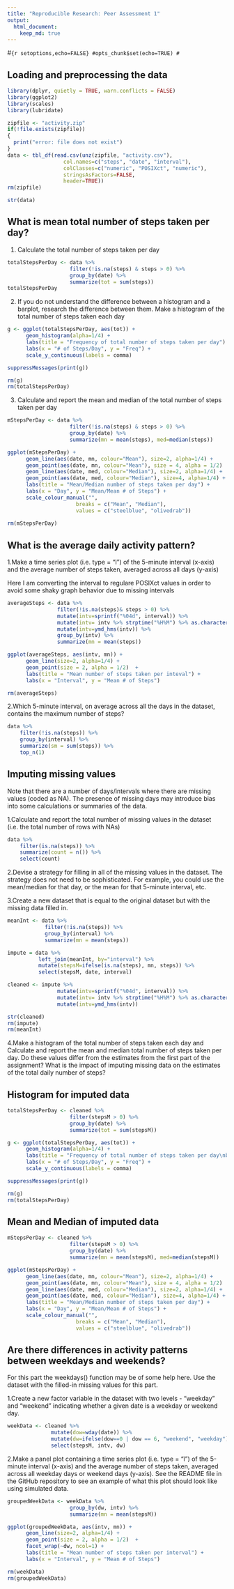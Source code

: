 ```yaml
---
title: "Reproducible Research: Peer Assessment 1"
output: 
  html_document:
    keep_md: true
---
```


#```{r setoptions,echo=FALSE}
#opts_chunk$set(echo=TRUE)
#```

## Loading and preprocessing the data
```r
library(dplyr, quietly = TRUE, warn.conflicts = FALSE)
library(ggplot2)
library(scales)
library(lubridate)

zipfile <- "activity.zip"
if(!file.exists(zipfile)) 
{
  print("error: file does not exist")
}
data <- tbl_df(read.csv(unz(zipfile, "activity.csv"), 
                  col.names=c("steps", "date", "interval"),
                  colClasses=c("numeric", "POSIXct", "numeric"),
                  stringsAsFactors=FALSE, 
                  header=TRUE))
rm(zipfile)

str(data)
```


## What is mean total number of steps taken per day?

1. Calculate the total number of steps taken per day

```r
totalStepsPerDay <- data %>% 
                    filter(!is.na(steps) & steps > 0) %>% 
                    group_by(date) %>% 
                    summarize(tot = sum(steps))
totalStepsPerDay
```

2. If you do not understand the difference between a histogram and a barplot, research the difference between them. Make a histogram of the total number of steps taken each day

```r
g <- ggplot(totalStepsPerDay, aes(tot)) +
      geom_histogram(alpha=1/4) +      
      labs(title = "Frequency of total number of steps taken per day") +
      labs(x = "# of Steps/Day", y = "Freq") +
      scale_y_continuous(labels = comma)

suppressMessages(print(g))

rm(g)
rm(totalStepsPerDay)
```



3. Calculate and report the mean and median of the total number of steps taken per day

```r
mStepsPerDay <- data %>% 
                    filter(!is.na(steps) & steps > 0) %>% 
                    group_by(date) %>% 
                    summarize(mn = mean(steps), med=median(steps))

ggplot(mStepsPerDay) +
      geom_line(aes(date, mn, colour="Mean"), size=2, alpha=1/4) +      
      geom_point(aes(date, mn, colour="Mean"), size = 4, alpha = 1/2)  +
      geom_line(aes(date, med, colour="Median"), size=2, alpha=1/4) +
      geom_point(aes(date, med, colour="Median"), size=4, alpha=1/4) +
      labs(title = "Mean/Median number of steps taken per day") +
      labs(x = "Day", y = "Mean/Mean # of Steps") +      
      scale_colour_manual("", 
                      breaks = c("Mean", "Median"),
                      values = c("steelblue", "olivedrab"))
    
rm(mStepsPerDay)
```

## What is the average daily activity pattern?


1.Make a time series plot (i.e. type = "l") of the 5-minute interval (x-axis) and the average number of steps taken, averaged across all days (y-axis)


Here I am converting the interval to regulare POSIXct values in order to avoid some shaky graph behavior due to missing intervals


```r
averageSteps <- data %>% 
                filter(!is.na(steps)& steps > 0) %>% 
                mutate(intv=sprintf("%04d", interval)) %>%
                mutate(intv= intv %>% strptime("%H%M") %>% as.character()) %>%
                mutate(intv=ymd_hms(intv)) %>%
                group_by(intv) %>% 
                summarize(mn = mean(steps))

ggplot(averageSteps, aes(intv, mn)) +
      geom_line(size=2, alpha=1/4) +
      geom_point(size = 2, alpha = 1/2)  +  
      labs(title = "Mean number of steps taken per inteval") +
      labs(x = "Interval", y = "Mean # of Steps")

rm(averageSteps)
```

2.Which 5-minute interval, on average across all the days in the dataset, contains the maximum number of steps?
```r
data %>% 
    filter(!is.na(steps)) %>% 
    group_by(interval) %>% 
    summarize(sm = sum(steps)) %>% 
    top_n(1)
```


## Imputing missing values

Note that there are a number of days/intervals where there are missing values (coded as NA). The presence of missing days may introduce bias into some calculations or summaries of the data.

1.Calculate and report the total number of missing values in the dataset (i.e. the total number of rows with NAs)
```r
data %>% 
    filter(is.na(steps)) %>% 
    summarize(count = n()) %>% 
    select(count)
```


2.Devise a strategy for filling in all of the missing values in the dataset. The strategy does not need to be sophisticated. For example, you could use the mean/median for that day, or the mean for that 5-minute interval, etc.


3.Create a new dataset that is equal to the original dataset but with the missing data filled in.

```r
meanInt <- data %>% 
            filter(!is.na(steps)) %>% 
            group_by(interval) %>% 
            summarize(mn = mean(steps))

impute = data %>% 
          left_join(meanInt, by="interval") %>% 
          mutate(stepsM=ifelse(is.na(steps), mn, steps)) %>% 
          select(stepsM, date, interval)

cleaned <- impute %>% 
                mutate(intv=sprintf("%04d", interval)) %>%
                mutate(intv= intv %>% strptime("%H%M") %>% as.character()) %>%
                mutate(intv=ymd_hms(intv))                

str(cleaned)
rm(impute)
rm(meanInt)

```

4.Make a histogram of the total number of steps taken each day and Calculate and report the mean and median total number of steps taken per day. Do these values differ from the estimates from the first part of the assignment? What is the impact of imputing missing data on the estimates of the total daily number of steps?

## Histogram for imputed data
```r
totalStepsPerDay <- cleaned %>% 
                    filter(stepsM > 0) %>% 
                    group_by(date) %>% 
                    summarize(tot = sum(stepsM))

g <- ggplot(totalStepsPerDay, aes(tot)) +
      geom_histogram(alpha=1/4) +      
      labs(title = "Frequency of total number of steps taken per day\nbased on imputed data") +
      labs(x = "# of Steps/Day", y = "Freq") +
      scale_y_continuous(labels = comma)

suppressMessages(print(g))

rm(g)
rm(totalStepsPerDay)
```

## Mean and Median of imputed data
```r
mStepsPerDay <- cleaned %>% 
                    filter(stepsM > 0) %>% 
                    group_by(date) %>% 
                    summarize(mn = mean(stepsM), med=median(stepsM))

ggplot(mStepsPerDay) +
      geom_line(aes(date, mn, colour="Mean"), size=2, alpha=1/4) +      
      geom_point(aes(date, mn, colour="Mean"), size = 4, alpha = 1/2)  +
      geom_line(aes(date, med, colour="Median"), size=2, alpha=1/4) +
      geom_point(aes(date, med, colour="Median"), size=4, alpha=1/4) +
      labs(title = "Mean/Median number of steps taken per day") +
      labs(x = "Day", y = "Mean/Mean # of Steps") +      
      scale_colour_manual("", 
                      breaks = c("Mean", "Median"),
                      values = c("steelblue", "olivedrab"))
```

## Are there differences in activity patterns between weekdays and weekends?

For this part the weekdays() function may be of some help here. Use the dataset with the filled-in missing values for this part.

1.Create a new factor variable in the dataset with two levels - "weekday" and "weekend" indicating whether a given date is a weekday or weekend day.

```r
weekData <- cleaned %>% 
              mutate(dow=wday(date)) %>% 
              mutate(dw=ifelse(dow==0 | dow == 6, "weekend", "weekday")) %>% 
              select(stepsM, intv, dw)
```

2.Make a panel plot containing a time series plot (i.e. type = "l") of the 5-minute interval (x-axis) and the average number of steps taken, averaged across all weekday days or weekend days (y-axis). See the README file in the GitHub repository to see an example of what this plot should look like using simulated data.

```r
groupedWeekData <- weekData %>% 
                    group_by(dw, intv) %>% 
                    summarize(mn = mean(stepsM))

ggplot(groupedWeekData, aes(intv, mn)) +
      geom_line(size=2, alpha=1/4) +
      geom_point(size = 2, alpha = 1/2)  + 
      facet_wrap(~dw, ncol=1) +
      labs(title = "Mean number of steps taken per interval") +
      labs(x = "Interval", y = "Mean # of Steps")

rm(weekData)
rm(groupedWeekData)
```

